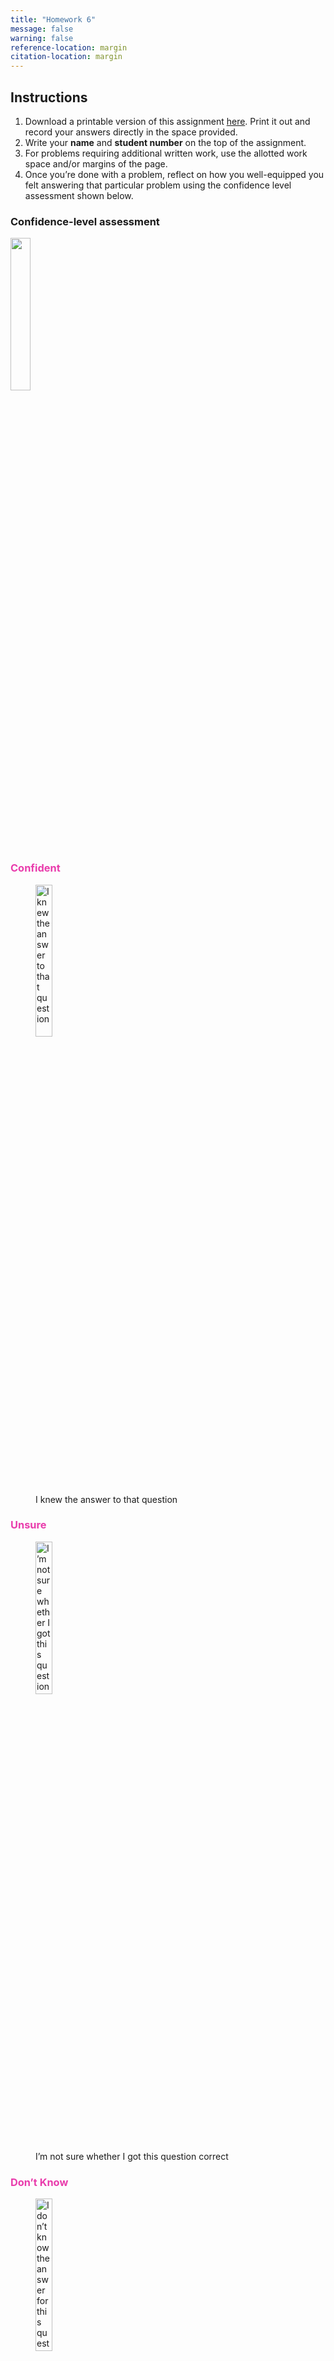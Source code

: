 ```yaml
---
title: "Homework 6"
message: false
warning: false
reference-location: margin
citation-location: margin
---
```


## Instructions
(@) Download a printable version of this assignment [here](pdfs/homework6.pdf). Print it out and record your answers directly in the space provided.
(@) Write your **name** and **student number** on the top of the assignment. 
(@) For problems requiring additional written work, use the allotted work space and/or margins of the page. 
(@) Once you're done with a problem, reflect on how you well-equipped you felt answering that particular problem using the confidence level assessment shown below.\

::: {.panel-tabset}

### Confidence-level assessment

![](../images/confidence_level_assessment.png){fig-align="center" width="25%"}

### [Confident]{style="color: #e93cac"}

![I knew the answer to that question](../images/confidence_level_assessment1.png){fig-align="center" width="25%"}

### [Unsure]{style="color: #e93cac"}

![I’m not sure whether I got this question correct](../images/confidence_level_assessment2.png){fig-align="center" width="25%"}

### [Don't Know]{style="color: #e93cac"}

![I don’t know the answer for this question](../images/confidence_level_assessment3.png){fig-align="center" width="25%"}

:::

(@) Turn in your assignment in class on the due date. 

<br>

### Questions

#### Question 1

**A teaching assistant has selected a random sample of students in STAT 221 and compared the quiz performance of two groups within this sample: one group of students who regularly attended lectures and one group who did not regularly attend lectures. Her data show that 22 of the 30 members of the first group (lecture attendees) passed the quiz, only 10 of the 28 members of the second group (non-attendees) passed the quiz.**

a. Create a two-way table of quiz performance (passed / did not pass) by attendance status (attended / did not attend).

::: {.column-margin}
![](../images/confidence_level_assessment.png)
:::

<br>
<br>
<br>
<br>
<br>
<br>
<br>
<br>
<br>

b. Describe, in percentages, the marginal distribution for attendance.

::: {.column-margin}
![](../images/confidence_level_assessment.png){width=85%}
:::

<br>
<br>

c. Describe, in percentages, the marginal distribution for quiz performance.

::: {.column-margin}
![](../images/confidence_level_assessment.png){width=85%}
:::

<br>
<br>

d. According to the data, does there appear to be an association between quiz performance and lecture attendance? Support your argument by referring to the conditional distribution of quiz performance.

::: {.column-margin}
![](../images/confidence_level_assessment.png)
:::

<br>
<br>
<br>
<br>

e. Use a chi-square test and .05 alpha level to test the null hypothesis that there is no association between quiz performance and attendance in the population. Make sure to report: 1) the critical value of the test statistic; 2) the value of the test statistic calculated from the sample data; 3) your decision about the null hypothesis; and 4) an interpretation of the meaning of your decision.

::: {.column-margin}
![](../images/confidence_level_assessment.png)
:::

<br>
<br>
<br>
<br>
<br>
<br>
<br>
<br>
<br>

#### Question 2

**In preparing for the quiz, some students in the class studied more than others.  The TA has data on a random sample of eight students, with each student's grade on the 10-point quiz and the number of hours studied.  The data are as follows:**

<br>

| Student # | Hours Studied | Exam Grade |
|:--------:|:------:|:---:|
| 1 | 4 | 5 |
| 2 | 1 | 2 |
| 3 | 3 | 1 |
| 4 | 5 | 5 |
| 5 | 8 | 9 |
| 6 | 2 | 7 |
| 7 | 7 | 6 |
| 8 | 6 | 8 |


: {tbl-colwidths="[20, 20, 20]"}

<br>

a. Calculate the Pearson's correlation coefficient for the association between study time and the quiz grade.

::: {.column-margin}
![](../images/confidence_level_assessment.png)
:::

<br>
<br>
<br>
<br>
<br>
<br>
<br>
<br>
<br>

::: {.column-margin}
![](../images/confidence_level_assessment.png)
:::

b. Provide an interpretation for the correlation coefficient.

<br>
<br>

c. Do the sample data provide sufficient evidence with which to conclude that a real association exists in the population from which this sample was drawn? Explain your answer.

::: {.column-margin}
![](../images/confidence_level_assessment.png)
:::

<br>
<br>
<br>
<br>

#### Question 3

**An educational researcher interested in the consistency of school absenteeism over time studied a random sample of 8 high school students for whom complete high school records were available. The researcher counted the number of days of school each student missed while in the sixth grade and in the tenth grade. He obtained the following results:**

<br>

| Student | # Days Missed in 6th Grade | # Days Missed in 10th Grade |
|:--------:|:------:|:---:|
| A | 4 | 10 |
| B | 2 | 4 |
| C | 21 | 11 |
| D | 1 | 3 |
| E | 3 | 1 |
| F | 5 | 5 |
| G | 4 | 9 |
| H | 8 | 5 |


: {tbl-colwidths="[20, 40, 40]"}

<br>

a. What is the strength and the direction of the association between the number of days missed in sixth grade and the number of days missed in tenth grade. Be sure to provide the statistic on which your answer is based.

::: {.column-margin}
![](../images/confidence_level_assessment.png)
:::

<br>
<br>
<br>
<br>
<br>
<br>
<br>
<br>
<br>

b. Is the association observed in the sample statistically significant? Explain your answer.

::: {.column-margin}
![](../images/confidence_level_assessment.png)
:::

<br>
<br>
<br>
<br>





